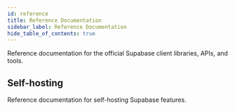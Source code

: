 ```yaml
---
id: reference
title: Reference Documentation
sidebar_label: Reference Documentation
hide_table_of_contents: true
---
```



Reference documentation for the official Supabase client libraries, APIs, and tools.

<div class="container p-0">
  <div class="grid grid-cols-2 gap-3">
    <div class="w-1/2 border">
      <ButtonCard
        icon={"/img/libraries/javascript-icon.svg"}
        to={"/reference/javascript"}
        title="JavaScript"
        description="JavaScript and TypeScript documentation."
      />
    </div>
    <div class="w-1/2 border">
      <ButtonCard
        icon={"/img/libraries/dart-icon.svg"}
        to={"/reference/dart"}
        title="Flutter"
        description="Flutter and Dart documentation."
      />
    </div>
    <div class="w-1/2 border">
      <ButtonCard icon={"/img/libraries/cli-icon.svg"}
        to={"/reference/cli"}
        title="Supabase CLI"
        description="Tools for developing your Supabase projects locally."
      />
    </div>
    <div class="w-1/2 border">
      <ButtonCard icon={"/img/libraries/api-icon.svg"}
      to={"/reference/api"}
      title="Supabase API"
      description="Manage your Supabase organizations and projects." />
    </div>

  </div>
</div>

## Self-hosting

Reference documentation for self-hosting Supabase features.

<div class="container">
  <div class="grid grid-cols-2 gap-3">
    <div class="w-1/2 border">
      <ButtonCard
        to={'/reference/auth'}
        title={'Auth Server'}
        description=" JSON Web Token (JWT)-based API for managing users and issuing access tokens."
      />
    </div>
    <div class="w-1/2 border">
      <ButtonCard
        to={'/reference/storage'}
        title={'Storage'}
        description="S3-compatible object storage service that integrates with Postgres."
      />
    </div>

  </div>
</div>
